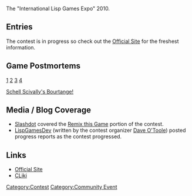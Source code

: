 The "International Lisp Games Expo" 2010.

== Entries ==

The contest is in progress so check out the [http://www.cliki.net/InternationalLispGameExpo2010 Official Site] for the freshest information.

== Game Postmortems ==

[http://3bb.cc/blog/2010/07/08/igle%202010%20postmortem/]
[http://aerique.blogspot.com/2010/08/ilge-2010-post-mortem-engine-troubles.html]
[http://common-lisp.net/pipermail/lisp-game-dev/2010-August/000099.html]
[http://github.com/patzy/push/blob/master/postmortem.org]

[http://efnx.com/bourtange-postmortem/ Schell Scivally's Bourtange!]

== Media / Blog Coverage ==

* [http://www.slashdot.org Slashdot] covered the [http://games.slashdot.org/story/10/07/18/227243/Remix-This-Game-mdash-a-Free-Software-Experiment?art_pos=1 Remix this Game] portion of the contest.
* [http://lispgamesdev.blogspot.com/ LispGamesDev] (written by the contest organizer [[User:Dto1138|Dave O'Toole]]) posted progress reports as the contest progressed.

== Links ==

* [http://www.cliki.net/InternationalLispGameExpo2010 Official Site]
* [http://www.cliki.net/Gentoo/InternationalLispGameExpo2010 CLiki]


[[Category:Contest]]
[[Category:Community Event]]